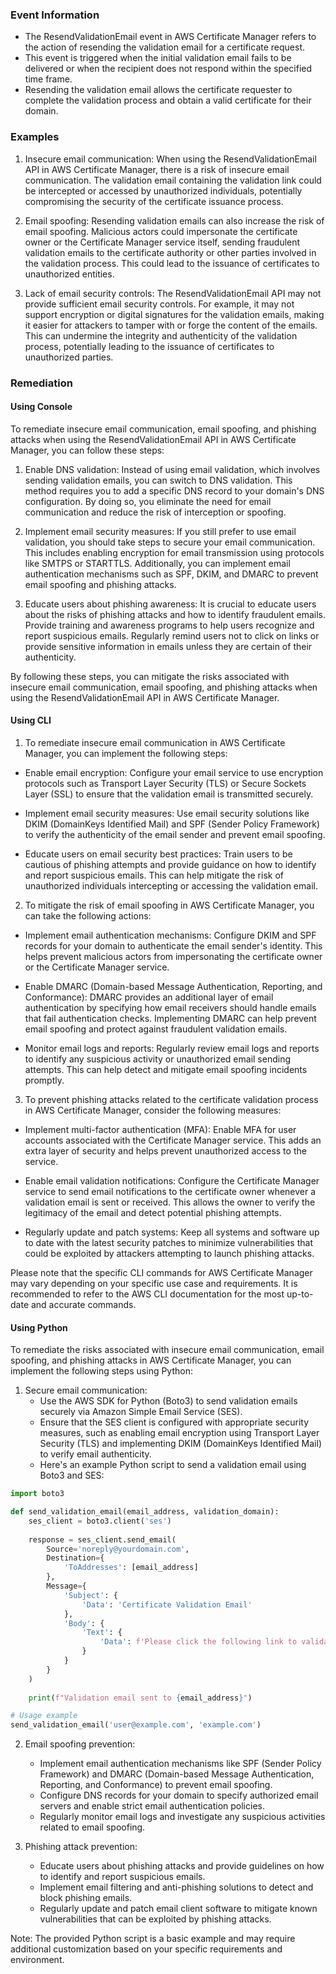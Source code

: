 
### Event Information

- The ResendValidationEmail event in AWS Certificate Manager refers to the action of resending the validation email for a certificate request.
- This event is triggered when the initial validation email fails to be delivered or when the recipient does not respond within the specified time frame.
- Resending the validation email allows the certificate requester to complete the validation process and obtain a valid certificate for their domain.


### Examples

1. Insecure email communication: When using the ResendValidationEmail API in AWS Certificate Manager, there is a risk of insecure email communication. The validation email containing the validation link could be intercepted or accessed by unauthorized individuals, potentially compromising the security of the certificate issuance process.

2. Email spoofing: Resending validation emails can also increase the risk of email spoofing. Malicious actors could impersonate the certificate owner or the Certificate Manager service itself, sending fraudulent validation emails to the certificate authority or other parties involved in the validation process. This could lead to the issuance of certificates to unauthorized entities.

3. Lack of email security controls: The ResendValidationEmail API may not provide sufficient email security controls. For example, it may not support encryption or digital signatures for the validation emails, making it easier for attackers to tamper with or forge the content of the emails. This can undermine the integrity and authenticity of the validation process, potentially leading to the issuance of certificates to unauthorized parties.

### Remediation

#### Using Console

To remediate insecure email communication, email spoofing, and phishing attacks when using the ResendValidationEmail API in AWS Certificate Manager, you can follow these steps:

1. Enable DNS validation: Instead of using email validation, which involves sending validation emails, you can switch to DNS validation. This method requires you to add a specific DNS record to your domain's DNS configuration. By doing so, you eliminate the need for email communication and reduce the risk of interception or spoofing.

2. Implement email security measures: If you still prefer to use email validation, you should take steps to secure your email communication. This includes enabling encryption for email transmission using protocols like SMTPS or STARTTLS. Additionally, you can implement email authentication mechanisms such as SPF, DKIM, and DMARC to prevent email spoofing and phishing attacks.

3. Educate users about phishing awareness: It is crucial to educate users about the risks of phishing attacks and how to identify fraudulent emails. Provide training and awareness programs to help users recognize and report suspicious emails. Regularly remind users not to click on links or provide sensitive information in emails unless they are certain of their authenticity.

By following these steps, you can mitigate the risks associated with insecure email communication, email spoofing, and phishing attacks when using the ResendValidationEmail API in AWS Certificate Manager.

#### Using CLI

1. To remediate insecure email communication in AWS Certificate Manager, you can implement the following steps:

- Enable email encryption: Configure your email service to use encryption protocols such as Transport Layer Security (TLS) or Secure Sockets Layer (SSL) to ensure that the validation email is transmitted securely.

- Implement email security measures: Use email security solutions like DKIM (DomainKeys Identified Mail) and SPF (Sender Policy Framework) to verify the authenticity of the email sender and prevent email spoofing.

- Educate users on email security best practices: Train users to be cautious of phishing attempts and provide guidance on how to identify and report suspicious emails. This can help mitigate the risk of unauthorized individuals intercepting or accessing the validation email.

2. To mitigate the risk of email spoofing in AWS Certificate Manager, you can take the following actions:

- Implement email authentication mechanisms: Configure DKIM and SPF records for your domain to authenticate the email sender's identity. This helps prevent malicious actors from impersonating the certificate owner or the Certificate Manager service.

- Enable DMARC (Domain-based Message Authentication, Reporting, and Conformance): DMARC provides an additional layer of email authentication by specifying how email receivers should handle emails that fail authentication checks. Implementing DMARC can help prevent email spoofing and protect against fraudulent validation emails.

- Monitor email logs and reports: Regularly review email logs and reports to identify any suspicious activity or unauthorized email sending attempts. This can help detect and mitigate email spoofing incidents promptly.

3. To prevent phishing attacks related to the certificate validation process in AWS Certificate Manager, consider the following measures:

- Implement multi-factor authentication (MFA): Enable MFA for user accounts associated with the Certificate Manager service. This adds an extra layer of security and helps prevent unauthorized access to the service.

- Enable email validation notifications: Configure the Certificate Manager service to send email notifications to the certificate owner whenever a validation email is sent or received. This allows the owner to verify the legitimacy of the email and detect potential phishing attempts.

- Regularly update and patch systems: Keep all systems and software up to date with the latest security patches to minimize vulnerabilities that could be exploited by attackers attempting to launch phishing attacks.

Please note that the specific CLI commands for AWS Certificate Manager may vary depending on your specific use case and requirements. It is recommended to refer to the AWS CLI documentation for the most up-to-date and accurate commands.

#### Using Python

To remediate the risks associated with insecure email communication, email spoofing, and phishing attacks in AWS Certificate Manager, you can implement the following steps using Python:

1. Secure email communication:
   - Use the AWS SDK for Python (Boto3) to send validation emails securely via Amazon Simple Email Service (SES).
   - Ensure that the SES client is configured with appropriate security measures, such as enabling email encryption using Transport Layer Security (TLS) and implementing DKIM (DomainKeys Identified Mail) to verify email authenticity.
   - Here's an example Python script to send a validation email using Boto3 and SES:

```python
import boto3

def send_validation_email(email_address, validation_domain):
    ses_client = boto3.client('ses')
    
    response = ses_client.send_email(
        Source='noreply@yourdomain.com',
        Destination={
            'ToAddresses': [email_address]
        },
        Message={
            'Subject': {
                'Data': 'Certificate Validation Email'
            },
            'Body': {
                'Text': {
                    'Data': f'Please click the following link to validate your certificate: https://{validation_domain}/validate'
                }
            }
        }
    )
    
    print(f"Validation email sent to {email_address}")

# Usage example
send_validation_email('user@example.com', 'example.com')
```

2. Email spoofing prevention:
   - Implement email authentication mechanisms like SPF (Sender Policy Framework) and DMARC (Domain-based Message Authentication, Reporting, and Conformance) to prevent email spoofing.
   - Configure DNS records for your domain to specify authorized email servers and enable strict email authentication policies.
   - Regularly monitor email logs and investigate any suspicious activities related to email spoofing.

3. Phishing attack prevention:
   - Educate users about phishing attacks and provide guidelines on how to identify and report suspicious emails.
   - Implement email filtering and anti-phishing solutions to detect and block phishing emails.
   - Regularly update and patch email client software to mitigate known vulnerabilities that can be exploited by phishing attacks.

Note: The provided Python script is a basic example and may require additional customization based on your specific requirements and environment.

